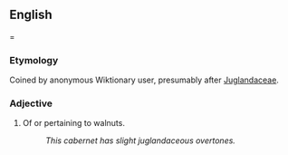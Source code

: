 ==English===

===Etymology===
Coined by anonymous Wiktionary user, presumably after [[Juglandaceae]].

===Adjective===
# Of or pertaining to walnuts.
#: ''This cabernet has slight juglandaceous overtones.''